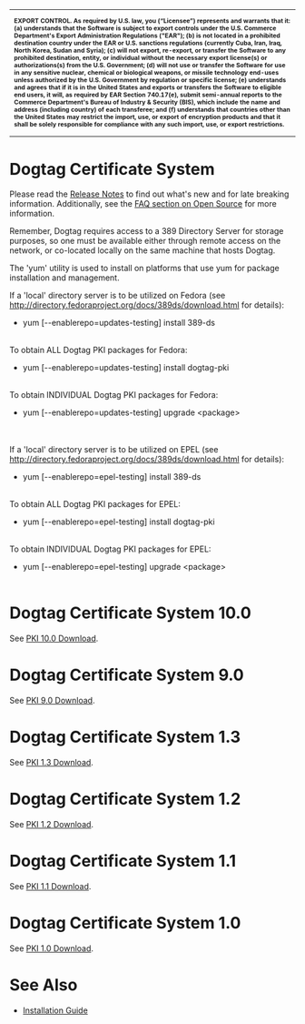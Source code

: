 {| border="1" 
|<div style="font-size: 8pt;"><b>EXPORT CONTROL. As required by U.S. law, you (“Licensee”) represents and warrants that it: (a) understands that the Software is subject to export controls under the U.S. Commerce Department's Export Administration Regulations ("EAR"); (b) is not located in a prohibited destination country under the EAR or U.S. sanctions regulations (currently Cuba, Iran, Iraq, North Korea, Sudan and Syria); (c) will not export, re-export, or transfer the Software to any prohibited destination, entity, or individual without the necessary export license(s) or authorizations(s) from the U.S. Government; (d) will not use or transfer the Software for use in any sensitive nuclear, chemical or biological weapons, or missile technology end-uses unless authorized by the U.S. Government by regulation or specific license; (e) understands and agrees that if it is in the United States and exports or transfers the Software to eligible end users, it will, as required by EAR Section 740.17(e), submit semi-annual reports to the Commerce Department's Bureau of Industry & Security (BIS), which include the name and address (including country) of each transferee; and (f) understands that countries other than the United States may restrict the import, use, or export of encryption products and that it shall be solely responsible for compliance with any such import, use, or export restrictions.</b></div>
|}


= Dogtag Certificate System =

Please read the [[PKI_Release_Notes|Release Notes]] to find out what's new and for late breaking information.  Additionally, see the [https://github.com/dogtagpki/pki/wiki/FAQ#open-source FAQ section on Open Source] for more information.

Remember, Dogtag requires access to a 389 Directory Server for storage purposes, so one must be
available either through remote access on the network, or co-located locally on the same
machine that hosts Dogtag.

The 'yum' utility is used to install on platforms that use yum for package installation and management.

<ul>
If a 'local' directory server is to be utilized on Fedora (see http://directory.fedoraproject.org/docs/389ds/download.html for details):
* yum &#91;--enablerepo=updates-testing&#93; install 389-ds<br><br>
To obtain ALL Dogtag PKI packages for Fedora:
* yum &#91;--enablerepo=updates-testing&#93; install dogtag-pki<br><br>
To obtain INDIVIDUAL Dogtag PKI packages for Fedora:
* yum &#91;--enablerepo=updates-testing&#93; upgrade &lt;package&gt;<br><br>
<br>
If a 'local' directory server is to be utilized on EPEL (see http://directory.fedoraproject.org/docs/389ds/download.html for details):
* yum &#91;--enablerepo=epel-testing&#93; install 389-ds<br><br>
To obtain ALL Dogtag PKI packages for EPEL:
* yum &#91;--enablerepo=epel-testing&#93; install dogtag-pki<br><br>
To obtain INDIVIDUAL Dogtag PKI packages for EPEL:
* yum &#91;--enablerepo=epel-testing&#93; upgrade &lt;package&gt;<br><br>
</ul>

= Dogtag Certificate System 10.0 =

See [[PKI 10.0 Download]].

= Dogtag Certificate System 9.0 =

See [[PKI 9.0 Download]].

= Dogtag Certificate System 1.3 =

See [[PKI 1.3 Download]].

= Dogtag Certificate System 1.2 =

See [[PKI 1.2 Download]].

= Dogtag Certificate System 1.1 =

See [[PKI 1.1 Download]].

= Dogtag Certificate System 1.0 =

See [[PKI 1.0 Download]].

= See Also =

* [https://github.com/dogtagpki/pki/wiki/Installation-Guide Installation Guide]